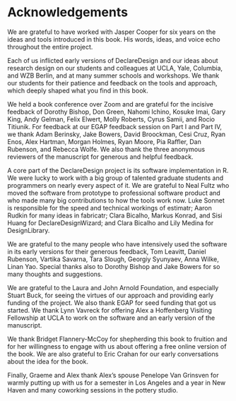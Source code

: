 # Acknowledgements 

We are grateful to have worked with Jasper Cooper for six years on the ideas and tools introduced in this book. His words, ideas, and voice echo throughout the entire project.

Each of us inflicted early versions of DeclareDesign and our ideas about research design on our students and colleagues at UCLA, Yale,  Columbia, and WZB Berlin,  and at many summer schools and workshops. We thank our students for their patience and feedback on the tools and approach, which deeply shaped what you find in this book.

We held a book conference over Zoom and are grateful for the incisive feedback of Dorothy Bishop, Don Green, Nahomi Ichino, Kosuke Imai, Gary King, Andy Gelman, Felix Elwert, Molly Roberts, Cyrus Samii, and Rocio Titiunik. For feedback at our EGAP feedback session on Part I and Part IV, we thank Adam Berinsky, Jake Bowers, David Broockman, Cesi Cruz, Ryan Enos, Alex Hartman, Morgan Holmes, Ryan Moore, Pia Raffler, Dan Rubenson, and Rebecca Wolfe. We also thank the three anonymous reviewers of the manuscript for generous and helpful feedback.

A core part of the DeclareDesign project is its software implementation in R. We were lucky to work with a big group of talented graduate students and programmers on nearly every aspect of it. We are grateful to Neal Fultz who moved the software from prototype to professional software product and who made many big contributions to how the tools work now. Luke Sonnet is responsible for the speed and technical workings of estimatr; Aaron Rudkin for many ideas in fabricatr; Clara Bicalho, Markus Konrad, and Sisi Huang for DeclareDesignWizard; and Clara Bicalho and Lily Medina for DesignLibrary.

We are grateful to the many people who have intensively used the software in its early versions for their generous feedback, Tom Leavitt, Daniel Rubenson, Vartika Savarna, Tara Slough, Georgiy Syunyaev, Anna Wilke, Linan Yao. Special thanks also to Dorothy Bishop and Jake Bowers for so many thoughts and suggestions. 

We are grateful to the Laura and John Arnold Foundation, and especially Stuart Buck, for seeing the virtues of our approach and providing early funding of the project. We also thank EGAP for seed funding that got us started. We thank Lynn Vavreck for offering Alex a Hoffenberg Visiting Fellowship at UCLA to work on the software and an early version of the manuscript.

We thank Bridget Flannery-McCoy for shepherding this book to fruition and for her willingness to engage with us about offering a free online version of the book. We are also grateful to Eric Crahan for our early conversations about the idea for the book. 

Finally, Graeme and Alex thank Alex's spouse Penelope Van Grinsven for warmly putting up with us for a semester in Los Angeles and a year in New Haven and many coworking sessions in the pottery studio. 
